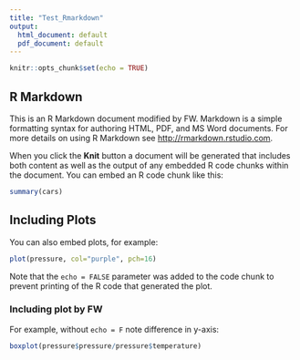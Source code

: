 ```yaml
---
title: "Test_Rmarkdown"
output:
  html_document: default
  pdf_document: default
---
```


```r
knitr::opts_chunk$set(echo = TRUE)
```

## R Markdown

This is an R Markdown document modified by FW. Markdown is a simple formatting syntax for authoring HTML, PDF, and MS Word documents. For more details on using R Markdown see <http://rmarkdown.rstudio.com>.

When you click the **Knit** button a document will be generated that includes both content as well as the output of any embedded R code chunks within the document. You can embed an R code chunk like this:

```r
summary(cars)
```

## Including Plots

You can also embed plots, for example:

```r
plot(pressure, col="purple", pch=16)
```

Note that the `echo = FALSE` parameter was added to the code chunk to prevent printing of the R code that generated the plot.

### Including plot by FW
For example, without `echo = F` note difference in y-axis:
```r
boxplot(pressure$pressure/pressure$temperature)
```

